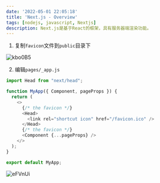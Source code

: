 ```yaml
---
date: '2022-05-01 22:05:18'
title: 'Next.js - Overview'
tags: [nodejs, javascript, Nextjs]
description: Next.js是基于React的框架，具有服务器端渲染功能。
---
```


1. 复制`favicon`文件到`public`目录下

![kbo0B5](https://cdn.jsdelivr.net/gh/manonicu/pics@master/uPic/kbo0B5.jpg)

2. 编辑`pages/_app.js`

```js
import Head from "next/head";

function MyApp({ Component, pageProps }) {
  return (
    <>
      {/* the favicon */}
      <Head>
        <link rel="shortcut icon" href="/favicon.ico" />
      </Head>
      {/* the favicon */}
      <Component {...pageProps} />
    </>
  );
}

export default MyApp;
```
![eFVnUi](https://cdn.jsdelivr.net/gh/manonicu/pics@master/uPic/eFVnUi.jpg)
